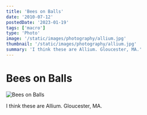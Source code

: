 ```yaml
---
title: 'Bees on Balls'
date: '2010-07-12'
postedDate: '2023-01-19'
tags: ['macro']
type: 'Photo'
image: '/static/images/photography/allium.jpg'
thumbnail: '/static/images/photography/allium.jpg'
summary: 'I think these are Allium. Gloucester, MA.'
---
```


# Bees on Balls

![Bees on Balls](/static/images/photography/allium.jpg)

I think these are Allium. Gloucester, MA.
